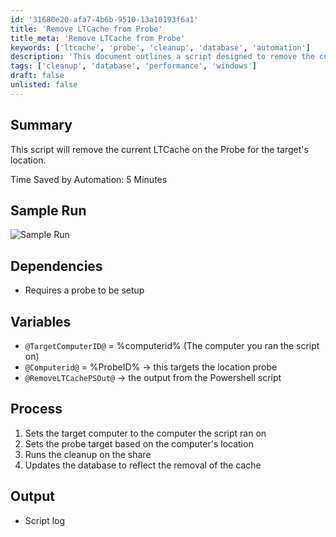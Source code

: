 ```yaml
---
id: '31680e20-afa7-4b6b-9510-13a10193f6a1'
title: 'Remove LTCache from Probe'
title_meta: 'Remove LTCache from Probe'
keywords: ['ltcache', 'probe', 'cleanup', 'database', 'automation']
description: 'This document outlines a script designed to remove the current LTCache on the Probe for a specified target location, providing a streamlined process that saves time and enhances efficiency in managing cache data.'
tags: ['cleanup', 'database', 'performance', 'windows']
draft: false
unlisted: false
---
```

## Summary

This script will remove the current LTCache on the Probe for the target's location.

Time Saved by Automation: 5 Minutes

## Sample Run

![Sample Run](../../../static/img/Remove-Probe-LTCache-Share/image_1.png)

## Dependencies

- Requires a probe to be setup

## Variables

- `@TargetComputerID@` = %computerid% (The computer you ran the script on)
- `@Computerid@` = %ProbeID% -> this targets the location probe 
- `@RemoveLTCachePSOut@` -> the output from the Powershell script

## Process

1. Sets the target computer to the computer the script ran on
2. Sets the probe target based on the computer's location
3. Runs the cleanup on the share
4. Updates the database to reflect the removal of the cache

## Output

- Script log












